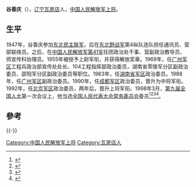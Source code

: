 '''谷善庆'''（{{bd|1931年11月|||catIdx=}}），[[辽宁|辽宁]][[瓦房店|瓦房店]]人，[[中国人民解放军上将|中国人民解放军上将]]。

== 生平 ==
1947年，谷善庆参加[[东北民主联军|东北民主联军]]，后在[[东北野战军|东北野战军]]第4纵队连队担任通讯员、营部联络员。之后，在[[中国人民解放军第41军|中国人民解放军第41军]]任团政治处干事、营副政治教导员、师宣传科协理员。1955年被授予上尉军衔，并获得解放奖章。1969年，任[[广州军区|广州军区]]工程兵政治部宣传处处长、104工程指挥部政治委员，湖南省零陵军分区副政治委员、邵阳军分区副政治委员等职位。1983年，任[[湖南省军区|湖南省军区]]政治委员。1988年，任[[广州军区|广州军区]]副政治委员。1990年，任[[成都军区|成都军区]]政治委员，晋升为中将军衔。1992年，任[[北京军区|北京军区]]政治委员，两年后，晋升上将军衔。1998年3月，[[第九届全国人民代表大会|第九届全国人大]]第一次会议上，他当选[[全国人民代表大会常务委员会|全国人民代表大会常务委员会]]委员<ref>{{Cite book|title=新中国50年 中|last=韩泰华主编|publisher=北京：[[红旗出版社|红旗出版社]]|year=1999.11|isbn=7-5051-0423-3|pages=897}}</ref><ref>{{Cite book|title=第九届全国人民代表大会及其常务委员会会议大事记 1998．3-2003．2|last=全国人大常委会办公厅秘书一局编|publisher=北京：[[中国民主法制出版社|中国民主法制出版社]]|year=2004.01|isbn=7-80078-793-1|pages=405}}</ref><ref>{{Cite book|title=中华人民共和国年鉴 1998 总第18期|last=中华人民共和国年鉴编辑部编辑|publisher=[[中国年鉴社|中国年鉴社]]|year=1999.01|isbn=7-80056-903-9|pages=41}}</ref><ref>{{Cite book|title=中华人民共和国通鉴|last=龙德，蔡翔主编|publisher=沈阳：[[辽宁人民出版社|辽宁人民出版社]]|year=2000.12|isbn=7-205-04473-1|pages=1832}}</ref>。

==參考==
{{reflist}}
{{-}}
{{start box}}
{{s-mil|pla}}
{{s-before|[[万海峰|万海峰]]}}
{{s-title|[[中国人民解放军|中国人民解放军]][[成都军区|成都军区]]政治委员|1990年-1992年}}
{{s-after|[[张工|张工]]}}
{{s-before|[[张工|张工]]}}
{{s-title|[[中国人民解放军|中国人民解放军]][[北京军区|北京军区]]政治委员|1992年11月-1996年11月}}
{{s-after|[[杜铁环|杜铁环]]}}
{{end box}}

{{中国军事人物小作品}}
{{中国人民解放军上将/1994}}
[[Category:中国人民解放军上将|Category:中国人民解放军上将]]
[[Category:瓦房店人|Category:瓦房店人]]